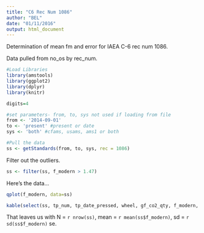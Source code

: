 ```yaml
---
title: "C6 Rec Num 1086"
author: "BEL"
date: "01/11/2016"
output: html_document
---
```


Determination of mean fm and error for IAEA C-6 rec num 1086.

Data pulled from no_os by rec_num.
```r
#Load Libraries
library(amstools)
library(ggplot2)
library(dplyr)
library(knitr)

digits=4

#set parameters- from, to, sys not used if loading from file
from <- '2014-09-01'
to <- 'present' #present or date
sys <- 'both' #cfams, usams, ams1 or both

#Pull the data
ss <- getStandards(from, to, sys, rec = 1086)
```
Filter out the outliers.

```r
ss <- filter(ss, f_modern > 1.47)
```

Here's the data...

```r
qplot(f_modern, data=ss)

kable(select(ss, tp_num, tp_date_pressed, wheel, gf_co2_qty, f_modern, f_int_error, f_ext_error))
```


That leaves us with N = `r nrow(ss)`, mean = `r mean(ss$f_modern)`, sd = `r sd(ss$f_modern)` se.
```r


```

